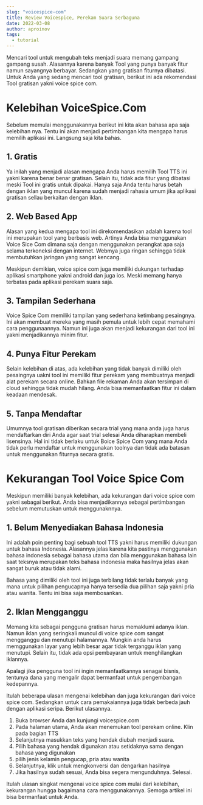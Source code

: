 ```yaml
---
slug: "voicespice-com"
title: Review Voicespice, Perekam Suara Serbaguna
date: 2022-03-08
author: aproinov
tags:
  - tutorial
---
```


Mencari tool untuk mengubah teks menjadi suara memang gampang gampang susah. Alasannya karena banyak Tool yang punya banyak fitur namun sayangnya berbayar. Sedangkan yang gratisan fiturnya dibatasi. Untuk Anda yang sedang mencari tool gratisan, berikut ini ada rekomendasi Tool gratisan yakni voice spice com.

# Kelebihan VoiceSpice.Com

Sebelum memulai menggunakannya berikut ini kita akan bahasa apa saja kelebihan nya. Tentu ini akan menjadi pertimbangan kita mengapa harus memilih aplikasi ini. Langsung saja kita bahas.

## 1. Gratis

Ya inilah yang menjadi alasan mengapa Anda harus memilih Tool TTS ini yakni karena benar benar gratisan. Selain itu, tidak ada fitur yang dibatasi meski Tool ini gratis untuk dipakai. Hanya saja Anda tentu harus betah dengan iklan yang muncul karena sudah menjadi rahasia umum jika aplikasi gratisan sellau berkaitan dengan iklan.

## 2. Web Based App

Alasan yang kedua mengapa tool ini direkomendasikan adalah karena tool ini merupakan tool yang berbasis web. Artinya Anda bisa menggunakan Voice Sice Com dimana saja dengan menggunakan perangkat apa saja selama terkoneksi dengan internet. Webmya juga ringan sehingga tidak membutuhkan jaringan yang sangat kencang.

Meskipun demikian, voice spice com juga memiliki dukungan terhadap aplikasi smartphone yakni android dan juga ios. Meski memang hanya terbatas pada aplikasi perekam suara saja.

## 3. Tampilan Sederhana

Voice Spice Com memiliki tampilan yang sederhana ketimbang pesaingnya. Ini akan membuat mereka yang masih pemula untuk lebih cepat memahami cara penggunaannya. Namun ini juga akan menjadi kekurangan dari tool ini yakni menjadikannya minim fitur.

## 4. Punya Fitur Perekam

Selain kelebihan di atas, ada kelebihan yang tidak banyak dimiliki oleh pesaingnya uakni tool ini memiliki fitur perekam yang membuatnya menjadi alat perekam secara online. Bahkan file rekaman Anda akan tersimpan di cloud sehingga tidak mudah hilang. Anda bisa memanfaatkan fitur ini dalam keadaan mendesak.

## 5. Tanpa Mendaftar

Umumnya tool gratisan diberikan secara trial yang mana anda juga harus mendaftarkan diri Anda agar saat trial selesai Anda diharapkan membeli lisensinya. Hal ini tidak berlaku untuk Boice Spice Com yang mana Anda tidak perlu mendaftar untuk menggunakan toolnya dan tidak ada batasan untuk menggunakan fiturnya secara gratis.

# Kekurangan Tool Voice Spice Com

Meskipun memiliki banyak kelebihan, ada kekurangan dari voice spice com yakni sebagai berikut. Anda bisa menjadikannya sebagai pertimbangan sebelum memutuskan untuk menggunaknnya.

## 1. Belum Menyediakan Bahasa Indonesia

Ini adalah poin penting bagi sebuah tool TTS yakni harus memiliki dukungan untuk bahasa Indonesia. Alasannya jelas karena kita pastinya menggunakan bahasa indonesia sebagai bahasa utama dan bila menggunakan bahasa lain saat teksnya merupakan teks bahasa indonesia maka hasilnya jelas akan sangat buruk atau tidak alami.

Bahasa yang dimiliki oleh tool ini juga terbilang tidak terlalu banyak yang mana untuk pilihan pengucapnya hanya tersedia dua pilihan saja yakni pria atau wanita. Tentu ini bisa saja membosankan.

## 2. Iklan Mengganggu

Memang kita sebagai pengguna gratisan harus memaklumi adanya iklan. Namun iklan yang seringkali muncul di voice spice com sangat mengganggu dan menutupi halamannya. Mungkin anda harus memggunakan layar yang lebih besar agar tidak terganggu iklan yang menutupi. Selain itu, tidak ada opsi pembayaran untuk menghilangkan iklannya.

Apalagi jika pengguna tool ini ingin memanfaatkannya senagai bisnis, tentunya dana yang mengalir dapat bermanfaat untuk pengembangan kedepannya.

Itulah beberapa ulasan mengenai kelebihan dan juga kekurangan dari voice spice com. Sedangkan untuk cara pemakaiannya juga tidak berbeda jauh dengan aplikasi seripa. Berikut ulasannya.

1. Buka browser Anda dan kunjungi voicespice.com
2. Pada halaman utama, Anda akan menemukan tool perekam online. Klin pada bagian TTS
3. Selanjutnya masukkan teks yang hendak diubah menjadi suara. 
4. Pilih bahasa yang hendak digunakan atau setidaknya sama dengan bahasa yang digunakan
5. pilih jenis kelamin pengucap, pria atau wanita
6. Selanjutnya, klik untuk mengkonversi dan dengarkan hasilnya
7. Jika hasilnya sudah sesuai, Anda bisa segera mengunduhnya. Selesai.

Itulah ulasan singkat mengenai voice spice com mulai dari kelebihan, kekurangan hungga bagaimana cara menggunakannya. Semoga artikel ini bisa bermanfaat untuk Anda.
